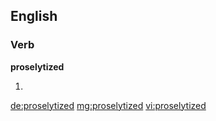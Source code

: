==English==

===Verb===
'''proselytized'''

# {{past of|[[proselytize]]}}

[[de:proselytized]]
[[mg:proselytized]]
[[vi:proselytized]]